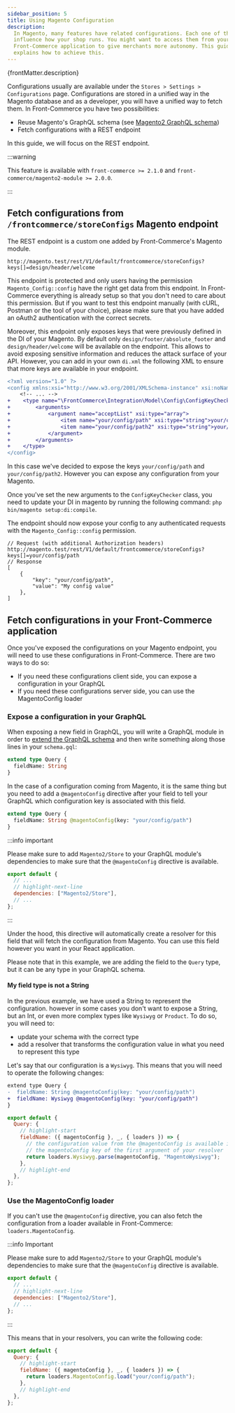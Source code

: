 ```yaml
---
sidebar_position: 5
title: Using Magento Configuration
description:
  In Magento, many features have related configurations. Each one of them will
  influence how your shop runs. You might want to access them from your
  Front-Commerce application to give merchants more autonomy. This guide
  explains how to achieve this.
---
```


<p>{frontMatter.description}</p>

Configurations usually are available under the
`Stores > Settings > Configurations` page. Configurations are stored in a
unified way in the Magento database and as a developer, you will have a unified
way to fetch them. In Front-Commerce you have two possibilities:

- Reuse Magento's GraphQL schema (see [Magento2 GraphQL schema](./graphql))
- Fetch configurations with a REST endpoint

In this guide, we will focus on the REST endpoint.

:::warning

This feature is available with `front-commerce >= 2.1.0` and
`front-commerce/magento2-module >= 2.0.0`.

:::

## Fetch configurations from `/frontcommerce/storeConfigs` Magento endpoint

The REST endpoint is a custom one added by Front-Commerce's Magento module.

```
http://magento.test/rest/V1/default/frontcommerce/storeConfigs?keys[]=design/header/welcome
```

This endpoint is protected and only users having the permission
`Magento_Config::config` have the right get data from this endpoint. In
Front-Commerce everything is already setup so that you don't need to care about
this permission. But if you want to test this endpoint manually (with cURL,
Postman or the tool of your choice), please make sure that you have added an
oAuth2 authentication with the correct secrets.

Moreover, this endpoint only exposes keys that were previously defined in the DI
of your Magento. By default only `design/footer/absolute_footer` and
`design/header/welcome` will be available on the endpoint. This allows to avoid
exposing sensitive information and reduces the attack surface of your API.
However, you can add in your own `di.xml` the following XML to ensure that more
keys are available in your endpoint.

```diff
<?xml version="1.0" ?>
<config xmlns:xsi="http://www.w3.org/2001/XMLSchema-instance" xsi:noNamespaceSchemaLocation="urn:magento:framework:ObjectManager/etc/config.xsd">
    <!-- ... -->
+    <type name="\FrontCommerce\Integration\Model\Config\ConfigKeyChecker">
+        <arguments>
+            <argument name="acceptList" xsi:type="array">
+                <item name="your/config/path" xsi:type="string">your/config/path</item>
+                <item name="your/config/path2" xsi:type="string">your/config/path2</item>
+            </argument>
+        </arguments>
+    </type>
</config>
```

In this case we've decided to expose the keys `your/config/path` and
`your/config/path2`. However you can expose any configuration from your Magento.

Once you've set the new arguments to the `ConfigKeyChecker` class, you need to
update your DI in magento by running the following command:
`php bin/magento setup:di:compile`.

The endpoint should now expose your config to any authenticated requests with
the `Magento_Config::config` permission.

```
// Request (with additional Authorization headers)
http://magento.test/rest/V1/default/frontcommerce/storeConfigs?keys[]=your/config/path
// Response
[
    {
        "key": "your/config/path",
        "value": "My config value"
    },
]
```

## Fetch configurations in your Front-Commerce application

Once you've exposed the configurations on your Magento endpoint, you will need
to use these configurations in Front-Commerce. There are two ways to do so:

- If you need these configurations client side, you can expose a configuration
  in your GraphQL
- If you need these configurations server side, you can use the MagentoConfig
  loader

### Expose a configuration in your GraphQL

When exposing a new field in GraphQL, you will write a GraphQL module in order
to [extend the GraphQL schema](/docs/2.x/essentials/extend-the-graphql-schema)
and then write something along those lines in your `schema.gql`:

```graphql title="my-module/server/modules/custom/schema.gql"
extend type Query {
  fieldName: String
}
```

In the case of a configuration coming from Magento, it is the same thing but you
need to add a `@magentoConfig` directive after your field to tell your GraphQL
which configuration key is associated with this field.

```graphql title="my-module/server/modules/custom/schema.gql"
extend type Query {
  fieldName: String @magentoConfig(key: "your/config/path")
}
```

:::info important

Please make sure to add `Magento2/Store` to your GraphQL module's dependencies
to make sure that the `@magentoConfig` directive is available.

```js title="my-module/server/modules/custom/index.js"
export default {
  // ...
  // highlight-next-line
  dependencies: ["Magento2/Store"],
  // ...
};
```

:::

Under the hood, this directive will automatically create a resolver for this
field that will fetch the configuration from Magento. You can use this field
however you want in your React application.

Please note that in this example, we are adding the field to the `Query` type,
but it can be any type in your GraphQL schema.

#### My field type is not a String

In the previous example, we have used a String to represent the configuration.
however in some cases you don't want to expose a String, but an Int, or even
more complex types like `Wysiwyg` or `Product`. To do so, you will need to:

- update your schema with the correct type
- add a resolver that transforms the configuration value in what you need to
  represent this type

Let's say that our configuration is a `Wysiwyg`. This means that you will need
to operate the following changes:

```diff title="my-module/server/modules/custom/schema.gql"
extend type Query {
-  fieldName: String @magentoConfig(key: "your/config/path")
+  fieldName: Wysiwyg @magentoConfig(key: "your/config/path")
}
```

```js title="my-module/server/modules/custom/resolvers.js"
export default {
  Query: {
    // highlight-start
    fieldName: ({ magentoConfig }, _, { loaders }) => {
      // the configuration value from the @magentoConfig is available in
      // the magentoConfig key of the first argument of your resolver
      return loaders.Wysiwyg.parse(magentoConfig, "MagentoWysiwyg");
    },
    // highlight-end
  },
};
```

### Use the MagentoConfig loader

If you can't use the `@magentoConfig` directive, you can also fetch the
configuration from a loader available in Front-Commerce:
`loaders.MagentoConfig`.

:::info Important

Please make sure to add `Magento2/Store` to your GraphQL module's dependencies
to make sure that the `@magentoConfig` directive is available.

```js title="my-module/server/modules/custom/index.js"
export default {
  // ...
  // highlight-next-line
  dependencies: ["Magento2/Store"],
  // ...
};
```

:::

This means that in your resolvers, you can write the following code:

```js title="my-module/server/modules/custom/resolvers.js"
export default {
  Query: {
    // highlight-start
    fieldName: ({ magentoConfig }, _, { loaders }) => {
      return loaders.MagentoConfig.load("your/config/path");
    },
    // highlight-end
  },
};
```
